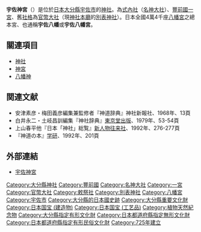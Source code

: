 {{日本神社
| name = 宇佐神宮
| img = File:West gate of Usa Shrine.jpg
| img_capt = 西大門（縣指定有形文化財）
| image_width = 250px
| nihongo = 宇佐神宮
| hiragana = うさじんぐう
| romaji = Usa Jingū
| location = [[大分縣|大分縣]][[宇佐市|宇佐市]]南宇佐2859
| god = [[應神天皇|應神天皇]]<br />[[比賣大神|比賣大神]]<br />[[神功皇后|神功皇后]]
| type = [[式內社|式內社]]（[[名神大社|名神大社]]）・[[豐前國|豐前國]][[一宮|一宮]]・[[官幣大社|官幣大社]]・[[勅祭社|勅祭社]]・[[別表神社|別表神社]]
| struct = [[八幡造|八幡造]]
| open_year = [[神龜_(聖武天皇)|神龜]]2年（725年）
| cere_date = 3月18日
|}}

'''宇佐神宮'''（{{lang|ja|うさじんぐう}}）是位於[[日本|日本]][[大分縣|大分縣]][[宇佐市|宇佐市]]的[[神社|神社]]。為[[式內社|式內社]]（[[名神大社|名神大社]]）、[[豐前國|豐前國]][[一宮|一宮]]、舊[[社格|社格]]為[[官幣大社|官幣大社]]（現[[神社本廳|神社本廳]]的[[別表神社|別表神社]]）。日本全國4萬4千座[[八幡宮|八幡宮]]之總本宮、也通稱'''宇佐八幡'''或'''宇佐八幡宮'''。

== 關連項目 ==
* [[神社|神社]]
* [[神宮|神宮]]
* [[八幡神|八幡神]]
== 関連文献 ==
<!-- 実際には参考にしていないが、さらにこの項目を理解するのに役立つ関連した文献（書籍、論文、資料、ウェブページなど）一覧（実際に参考にしているのではないので過多にならないように、多すぎたら除去。宣伝はご遠慮下さい、宣伝は除去。実際に参考にした文献は脚注を導入し「参考文献」節へ追加して下さい。） -->
* 安津素彦・梅田義彦編集兼監修者『神道辞典』神社新報社、1968年、13頁
* 白井永二・土岐昌訓編集『神社辞典』[[東京堂出版|東京堂出版]]、1979年、53-54頁
* 上山春平他『日本「神社」総覧』[[新人物往来社|新人物往来社]]、1992年、276-277頁
* 『神道の本』[[学研|学研]]、1992年、201頁

== 外部連結 ==
{{Commonscat|Usa Shrine}}
* [http://www.usajinguu.com/ 宇佐神宮]{{Wayback|url=http://www.usajinguu.com/ |date=20081221195713 }}

{{一宮}}
{{近代社格制度}}

{{日本建築小作品}}

{{coord|33|31|34|N|131|22|29|E|region:JP-44_type:landmark_source:kolossus-dewiki|display=title}}
[[Category:大分縣神社|Category:大分縣神社]]
[[Category:豐前國|Category:豐前國]]
[[Category:名神大社|Category:名神大社]]
[[Category:一宮|Category:一宮]]
[[Category:官幣大社|Category:官幣大社]]
[[Category:敕祭社|Category:敕祭社]]
[[Category:別表神社|Category:別表神社]]
[[Category:八幡宮|Category:八幡宮]]
[[Category:宇佐市|Category:宇佐市]]
[[Category:大分縣的日本國史跡|Category:大分縣的日本國史跡]]
[[Category:大分縣重要文化財|Category:大分縣重要文化財]]
[[Category:日本国宝_(建造物)|Category:日本国宝 (建造物)]]
[[Category:日本国宝_(工艺品)|Category:日本国宝 (工艺品)]]
[[Category:植物天然紀念物|Category:植物天然紀念物]]
[[Category:大分縣指定有形文化財|Category:大分縣指定有形文化財]]
[[Category:日本都道府縣指定無形文化財|Category:日本都道府縣指定無形文化財]]
[[Category:日本都道府縣指定有形民俗文化財|Category:日本都道府縣指定有形民俗文化財]]
[[Category:725年建立|Category:725年建立]]